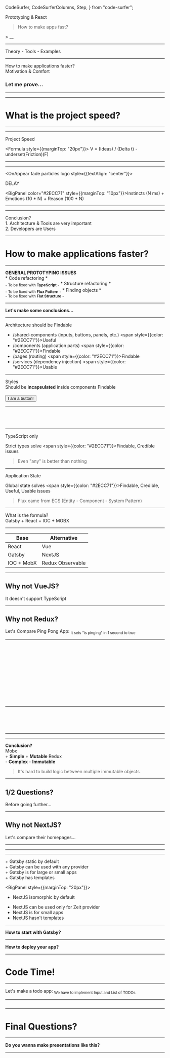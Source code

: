   CodeSurfer,
  CodeSurferColumns,
  Step,
} from "code-surfer";



<OnAppear fade particles logo align="left">

<VeryBigBadge>
  Prototyping & React
</VeryBigBadge>

> How to make apps fast?

<Formula>> __</Formula>

</OnAppear>

---

<OnAppear fade particles logo>

<BigBadge>
  Theory - Tools - Examples
</BigBadge>

</OnAppear>

---

<OnAppear fade particles logo>

<Panel>
  How to make applications faster?
</Panel>

<Appear>
  <OnAppear fade>
    <div style={{textAlign: 'center'}}>
      <BigPanel style={{display: 'inline-block'}} color="#2ECC71">
        Motivation & Comfort
      </BigPanel>
      <h3>
        Let me prove...
      </h3>
    </div>
  </OnAppear>
</Appear>

</OnAppear>

---

<OnAppear fade particles logo>

<EffectImage src="circle.png" title="Development circle"/>

</OnAppear>

---

<OnAppear fade particles logo>

<h1>
  What is the project speed?
</h1>

</OnAppear>

---

<OnAppear fade particles logo>

<EffectImage src="friction.png" title="Neuton explanation"/>

</OnAppear>

---

<OnAppear fade particles logo>

<BigBadge>
  Project Speed
</BigBadge>

<Formula style={{marginTop: "20px"}}>
  V = (Ideas) / (Delta t) - underset(Friction)(F)
</Formula>

</OnAppear>

---

<OnAppear fade particles logo>

<EffectImage src="brain.jpg" title="BRAIN"/>

</OnAppear>

---

<OnAppear fade particles logo style={{textAlign: "center"}}>

<BigBadge>
  DELAY
</BigBadge>

<BigPanel color="#2ECC71" style={{marginTop: "10px"}}>Instincts (N ms)</BigPanel> + <BigPanel color="#4591EA">Emotions (10 * N)</BigPanel> + <BigPanel>Reason (100 * N)</BigPanel>

</OnAppear>

---

<OnAppear fade particles logo>

<EffectImage src="factors.png" title="7 motivation factors"/>

</OnAppear>

---

<OnAppear fade particles logo>

<Panel>
  Conclusion?
</Panel>

<Appear>
  <OnAppear fade>
    <div style={{display: 'flex', flexDirection: 'column', textAlign: 'left', width: "100%", justifyContent: "center"}}>
      <div style={{fontWeight: 800}}>
        1. Architecture & Tools are very important
      </div>
      <div style={{fontWeight: 800, marginTop: "20px"}}>
        2. Developers are Users
      </div>
    </div>
  </OnAppear>
</Appear>

</OnAppear>

---

<OnAppear fade particles logo>

<h1>
  How to make applications faster?
</h1>

</OnAppear>

---

<OnAppear fade particles logo>

<div style={{marginBottom: "20px"}}><b>GENERAL PROTOTYPING ISSUES</b></div>

<Badge>
  * Code refactoring *<br/>
  <sub>- To be fixed with <b>TypeScript</b> -</sub>
</Badge>

<Badge>
  * Structure refactoring *<br/>
  <sub>- To be fixed with <b>Flux Pattern</b> -</sub>
</Badge>

<Badge>
  * Finding objects *<br/>
  <sub>- To be fixed with <b>Flat Structure</b> -</sub>
</Badge>

</OnAppear>

---

<OnAppear fade particles logo>

<b>Let's make some conclusions...</b>

</OnAppear>

---

<OnAppear fade particles logo align="left">

<Panel>
  Architecture should be <span style={{color: "#2ECC71"}}>Findable</span>
</Panel>

- /shared-components (inputs, buttons, panels, etc.) <span style={{color: "#2ECC71"}}>Useful</span>
- /components (application parts) <span style={{color: "#2ECC71"}}>Findable</span>
- /pages (routing) <span style={{color: "#2ECC71"}}>Findable</span>
- /services (dependency injection) <span style={{color: "#2ECC71"}}>Usable</span>

</OnAppear>

---

<OnAppear fade particles logo>

<Panel>
  Styles
</Panel>

<div>
  Should be <b>incapsulated</b> inside components <span style={{color: "#2ECC71"}}>Findable</span>
  <br/>
  <br/>
  <Button>I am a button!</Button>
</div>

</OnAppear>

---

<OnAppear fade logo width="100vw" align="left">

<CodeSurfer>

```tsx subtitle="Button with styles in it" file=./examples/style/button.tsx
```

```tsx 8:28 file=./examples/style/button.tsx
```

```tsx 8:19 subtitle="Global styles" file=./examples/style/body.tsx
```

```tsx 8[12:17] file=./examples/style/body.tsx
```

</CodeSurfer>

</OnAppear>

---

<OnAppear fade particles logo>

<Panel>
  TypeScript only
</Panel>

Strict types solve <span style={{color: "#2ECC71"}}>Findable, Credible</span> issues

> Even "any" is better than nothing 

</OnAppear>

---

<OnAppear fade particles logo>

<Panel>
  Application State
</Panel>

Global state solves <span style={{color: "#2ECC71"}}>Findable, Credible, Useful, Usable</span> issues

> Flux came from ECS (Entity - Component - System Pattern)

</OnAppear>

---

<OnAppear fade particles logo>

<Panel>
  What is the formula?
</Panel>

<Appear>
  <OnAppear fade>
    <div style={{textAlign: 'center'}}>
      <BigPanel color="#2ECC71">
        Gatsby + React + IOC + MOBX
      </BigPanel>
    </div>
  </OnAppear>
</Appear>

</OnAppear>

---

<OnAppear fade particles logo>

| Base | Alternative |
| --- | --- |
| <BigPanel color="#2ECC71">React</BigPanel> | <BigPanel>Vue</BigPanel> |
| <BigPanel color="#2ECC71">Gatsby</BigPanel> | <BigPanel>NextJS</BigPanel> |
| <BigPanel color="#2ECC71">IOC + MobX</BigPanel> | <BigPanel>Redux Observable</BigPanel> |

</OnAppear>

---

<OnAppear fade particles logo>

## Why not VueJS?

<Badge>It doesn't support TypeScript</Badge>

</OnAppear>

---

<OnAppear fade particles logo>

## Why not Redux?

<div>
  <Badge>Let's Compare Ping Pong App:</Badge>
  <sub>It sets "is pinging" in 1 second to true</sub>

  <div style={{marginTop: "50px", borderRadius: "10px", border: "1px solid rgba(255, 255, 255, 0.5)", padding: "10px"}}>
    <MobxPingPong/>
  </div>
</div>

</OnAppear>

---

<OnAppear fade logo width="100vw" align="left">

<CodeSurferColumns>

  <Step>

  ```jsx subtitle="Mobx" file=./examples/mobx-redux/mobx.jsx
  ```

  ```jsx subtitle="Redux" file=./examples/mobx-redux/redux.jsx
  ```

  </Step>

  <Step subtitle="Storage">

  ```jsx 1:12 file=./examples/mobx-redux/mobx.jsx
  ```

  ```jsx 1:24 file=./examples/mobx-redux/redux.jsx
  ```

  </Step>

  <Step subtitle="Component">

  ```jsx 14:29 file=./examples/mobx-redux/mobx.jsx
  ```

  ```jsx 26:40 file=./examples/mobx-redux/redux.jsx
  ```

  </Step>

  <Step subtitle="Injection">

  ```jsx 20 file=./examples/mobx-redux/mobx.jsx
  ```

  ```jsx 30,37:40 file=./examples/mobx-redux/redux.jsx
  ```

  </Step>

  <Step subtitle="Connection via HOC">

  ```jsx 29 file=./examples/mobx-redux/mobx.jsx
  ```

  ```jsx 37:41 file=./examples/mobx-redux/redux.jsx
  ```

  </Step>

  <Step subtitle="Rendering">

  ```jsx 23:24 file=./examples/mobx-redux/mobx.jsx
  ```

  ```jsx 32:33 file=./examples/mobx-redux/redux.jsx
  ```

  </Step>

  <Step subtitle="Provider">

  ```jsx 31:37,42:44 file=./examples/mobx-redux/mobx.jsx
  ```

  ```jsx 42:53,57:59 file=./examples/mobx-redux/redux.jsx
  ```

  </Step>

</CodeSurferColumns>

</OnAppear>

---

<OnAppear fade logo width="100vw" align="left">

<CodeSurfer>

  ```jsx 5:12 subtitle="React IOC" file=./examples/mobx-redux/mobx.jsx
  ```

  ```jsx 16:29 subtitle="Mobx" file=./examples/mobx-redux/mobx.jsx
  ```

  ```jsx 23[25:49] subtitle="Observable Variable" file=./examples/mobx-redux/mobx.jsx
  ```

  ```jsx 24[24:43] subtitle="Observable Action" file=./examples/mobx-redux/mobx.jsx
  ```

  ```jsx 29 subtitle="React Mobx Observer" file=./examples/mobx-redux/mobx.jsx
  ```

</CodeSurfer>

</OnAppear>

---

<OnAppear fade particles logo>

<div style={{display: 'flex', flexDirection: 'row', textAlign: 'left', width: "90%", justifyContent: "center"}}>

<EffectImage src="mobx.png" title="Mobx"/>

<EffectImage src="redux.png" title="Redux"/>

</div>

</OnAppear>

---

<OnAppear fade particles logo>

<div style={{marginBottom: "20px"}}><b>Conclusion?</b></div>

<div style={{display: 'flex', flexDirection: 'row', textAlign: 'left', width: "100%", justifyContent: "center"}}>
  <Badge>
    Mobx<br/>
    <BigPanel style={{marginTop: '20px'}} color="#2ECC71">+ <b>Simple</b></BigPanel>
    <BigPanel style={{marginTop: '20px'}} color="#2ECC71">+ <b>Mutable</b></BigPanel>
  </Badge>

  <Badge>
    Redux<br/>
    <BigPanel style={{marginTop: '20px'}}>- <b>Complex</b></BigPanel>
    <BigPanel style={{marginTop: '20px'}}>- <b>Immutable</b></BigPanel>
  </Badge>
</div>

> It's hard to build logic between multiple immutable objects

</OnAppear>

---

<OnAppear fade particles logo>

## 1/2 Questions?

<Badge>Before going further...</Badge>

</OnAppear>

---

<OnAppear fade particles logo>

## Why not NextJS?

<Badge>Let's compare their homepages...</Badge>

</OnAppear>

---

<OnAppear fade particles logo>

<EffectImage src="nextjs-homepage.png" title="NextJS Homepage"/>

</OnAppear>

---

<OnAppear fade particles logo>

<EffectImage src="gatsby-homepage.png" title="Gatsby Homepage"/>

</OnAppear>

---

<OnAppear fade particles logo align="left">

<BigPanel color="#2ECC71">
  + Gatsby static by default<br/>
  + Gatsby can be used with any provider<br/>
  + Gatsby is for large or small apps<br/>
  + Gatsby has templates
</BigPanel>

<BigPanel style={{marginTop: "20px"}}>
  + NextJS isomorphic by default<br/>
  - NextJS can be used only for Zeit provider<br/>
  - NextJS is for small apps<br/>
  - NextJS hasn't templates
</BigPanel>

</OnAppear>

---

<OnAppear fade particles logo>

**How to start with Gatsby?**

<div>
  <Terminal
    height={400}
    lines={[
      {
        'text': 'npm install -g gatsby-cli',
        'cmd': true,
      },
      loadingSpinner({
        onLoading: 'Installing...',
        onLoad: 'Gatsby has been installed!!',
        }),
      {
        'text': 'gatsby new todo-app https://github.com/makamekm/gatsby-starter-typescript-ioc-mobx',
        'cmd': true,
      },
      loadingSpinner({
        onLoading: 'Initializing...',
        onLoad: 'Your app has been initialized!',
      }),
      {
        'text': 'cd todo-app',
        'cmd': true,
      },
      {
        'text': 'npm run dev',
        'cmd': true,
      },
      loadingSpinner({
        onLoading: 'Compiling...',
        onLoad: 'Your app is ready at http://localhost:8000/',
      }),
      {
        'text': '',
      },
      {
        'text': '~~~ You are ready to go! ~~~',
      },
    ]}
    interval={20}
  />
</div>

</OnAppear>

---

<OnAppear fade particles logo>

**How to deploy your app?**

<div>
  <Terminal
    height={400}
    lines={[
      {
        'text': 'npm install -g now',
        'cmd': true,
      },
      loadingSpinner({
        onLoading: 'Installing...',
        onLoad: 'NowJS has been installed!!',
        }),
      {
        'text': 'now',
        'cmd': true,
      },
      loadingSpinner({
        onLoading: 'Deploying...',
        onLoad: 'Your app is ready at http://todoapp.me.zeit.com/',
      }),
    ]}
    interval={20}
  />
</div>

</OnAppear>

---

<OnAppear fade particles logo>

# Code Time!

</OnAppear>

---

<OnAppear fade particles logo>

<div>
  <Badge>Let's make a todo app:</Badge>
  <sub>We have to implement Input and List of TODOs</sub>

  <div style={{marginTop: "50px", borderRadius: "10px", border: "1px solid rgba(255, 255, 255, 0.5)", padding: "10px"}}>
    <MobxPingPong/>
  </div>
</div>

</OnAppear>

---

<OnAppear fade logo width="100vw" align="left">

<CodeSurfer>

```tsx subtitle="Import React" file=./components/panel.tsx
```

</CodeSurfer>

</OnAppear>

---

<OnAppear fade particles logo>

# Final Questions?

</OnAppear>

---

<OnAppear fade particles logo>

**Do you wanna make presentations like this?**

<div>
  <Terminal
    height={400}
    lines={[
      {
        'text': 'npm install -g gatsby-cli',
        'cmd': true,
      },
      loadingSpinner({
        onLoading: 'Installing...',
        onLoad: 'Gatsby has been installed!!',
        }),
      {
        'text': 'gatsby new my-presentation https://github.com/makamekm/gatsby-starter-presentation',
        'cmd': true,
      },
      loadingSpinner({
        onLoading: 'Initializing...',
        onLoad: 'Your app has been initialized!',
      }),
      {
        'text': 'cd my-presentation',
        'cmd': true,
      },
      {
        'text': 'npm run dev',
        'cmd': true,
      },
      loadingSpinner({
        onLoading: 'Compiling...',
        onLoad: 'Your app is ready at http://localhost:8000/',
      }),
      {
        'text': '',
      },
      {
        'text': '~~~ You are ready to go at index.mdx! ~~~',
      },
    ]}
    interval={20}
  />
</div>

</OnAppear>

---

<OnAppear fade particles logo>

<EffectImage src="yoda.jpg" title="Thank you!"/>

</OnAppear>
